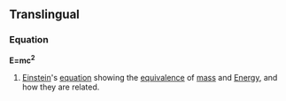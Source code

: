 ==Translingual==
===Equation===
{{wikipedia}}
'''E=mc<sup>2</sup>'''
#[[Einstein]]'s [[equation]] showing the [[equivalence]] of [[mass]] and [[Energy]], and how they are related.